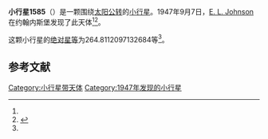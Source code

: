 {{Infobox planet
| bgcolour = #FFFFC0
| name = 1585 Union
| symbol = 
| image = 
| caption = 
| discovery = yes
| discovery_ref = 
| discoverer = [[E._L._Johnson|E. L. Johnson]]
| discovery_site = [[约翰内斯堡|约翰内斯堡]] 
| discovered = 1947年9月7日
| designations = yes
| mp_name = 
| named_after = 
| alt_names = 1947 RG/ 1929 DB / 1937 QF / 1939 CD1 / 1944 DG / 1949 EE / 1952 QA1 / 1952 SD
| mp_category = [[主带小行星|主带小行星]]
| orbit_ref = <ref name="a">[http://ssd.jpl.nasa.gov/sbdb.cgi?sstr=1585 1585 Union] {{Wayback|url=http://ssd.jpl.nasa.gov/sbdb.cgi?sstr=1585 |date=20210825232016 }}，小行星數據庫瀏覽器（JPL Small-Body Database Browser）－[[美国国家航空航天局|美国国家航空航天局]]喷气推进实验室</ref>
| epoch = 2456400.5 (2013年4月18日更新)
| aphelion = {{convert|3.833417872540904|AU|km|3|abbr=on|lk=out}}
| perihelion = {{convert|2.023831530534882|AU|km|3|abbr=on}}
| semimajor = {{convert|2.928624701537893|AU|km|3|abbr=on}}
| eccentricity = 0.308948146
| period = 1830.602321 [[日|日]]<br />5.01[[儒略年|儒略年]]
| avg_speed = 
| inclination = 26.17466215006015
| asc_node = 150.1155455505419
| mean_anomaly = 
| arg_peri = 264.8112097132684
| satellites = 
| physical_characteristics = yes
| dimensions = 
| mass = 
| density = 
| surface_grav = 
| escape_velocity = 
| sidereal_day = 
| axial_tilt = 
| pole_ecliptic_lat = 
| pole_ecliptic_lon = 
| albedo = 
| temperatures= 
| temp_name1 = 
| mean_temp_1 = 
| max_temp_1 = 
| temp_name2 = 
| max_temp_2 = 
| spectral_type = 
| abs_magnitude = 264.8112097132684
}}

'''小行星1585'''（{{lang-en|1585 Union}}）是一颗围绕[[太阳|太阳]][[公转|公转]]的[[小行星|小行星]]。1947年9月7日，[[E._L._Johnson|E. L. Johnson]]在约翰内斯堡发现了此天体<ref name="a" /><ref>{{cite news|title=小行星列表|url=http://cfa-www.harvard.edu/iau/lists/NumberedMPs.txt|accessdate=2013-07-08|newspaper=哈佛大学|archive-date=2008-05-17|archive-url=https://web.archive.org/web/20080517010638/http://cfa-www.harvard.edu/iau/lists/NumberedMPs.txt|dead-url=no}}</ref>。

这颗小行星的[[绝对星等|绝对星等]]为264.8112097132684等<ref name="a" />。

==参考文献==
{{reflist}}
{{Minor Planet Number|[[小行星1584|小行星1584]]|[[小行星1586|小行星1586]]}}

{{小天体}}

[[Category:小行星带天体|Category:小行星带天体]]
[[Category:1947年发现的小行星|Category:1947年发现的小行星]]

{{asteroid-stub}}